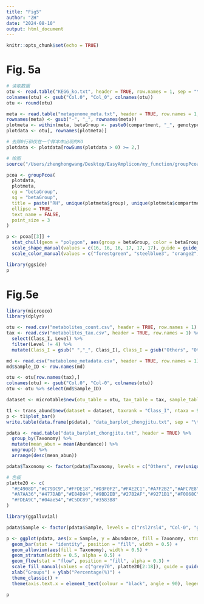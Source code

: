 ```yaml
---
title: "Fig5"
author: "ZH"
date: "2024-08-10"
output: html_document
---
```


```r
knitr::opts_chunk$set(echo = TRUE)
```

# Fig. 5a
```r
# 读取数据
otu <- read.table("KEGG_ko.txt", header = TRUE, row.names = 1, sep = "\t")
colnames(otu) <- gsub("Col.0", "Col_0", colnames(otu))
otu <- round(otu)

meta <- read.table("metagenome_meta.txt", header = TRUE, row.names = 1, sep = "\t")
rownames(meta) <- gsub("-", "_", rownames(meta))
plotmeta <- within(meta, betaGroup <- paste0(compartment, "_", genotype, "_", group))
plotdata <- otu[, rownames(plotmeta)]

# 去除0行和仅在一个样本中出现的KO
plotdata <- plotdata[rowSums(plotdata > 0) >= 2,]

# 绘图
source("/Users/zhenghongwang/Desktop/EasyAmplicon/my_function/groupPcoa.R")

pcoa <- groupPcoa(
  plotdata,
  plotmeta,
  cg = "betaGroup",
  sg = "betaGroup",
  title = paste("RH", unique(plotmeta$group), unique(plotmeta$compartment), sep = "_"),
  ellipse = TRUE,
  text_name = FALSE,
  point_size = 3
)

p <- pcoa[[3]] +
  stat_chull(geom = "polygon", aes(group = betaGroup, color = betaGroup, fill = betaGroup), alpha = 0.1) +
  scale_shape_manual(values = c(16, 16, 16, 17, 17, 17), guide = guide_legend(reverse = TRUE)) +
  scale_color_manual(values = c("forestgreen", "steelblue3", "orange2", "forestgreen", "steelblue3", "orange2"), guide = guide_legend(reverse = TRUE))

library(ggside)
p
```


# Fig.5e
```r
library(microeco)
library(dplyr)

otu <- read.csv("metabolites_count.csv", header = TRUE, row.names = 1)
tax <- read.csv("metabolites_tax.csv", header = TRUE, row.names = 1) %>% 
  select(Class_I, Level) %>% 
  filter(Level != 4) %>% 
  mutate(Class_I = gsub(" ","_", Class_I), Class_I = gsub("Others", "Others0", Class_I))

md <- read.csv("metabolome_metadata.csv", header = TRUE, row.names = 1)
md$Sample_ID <- row.names(md)

otu <- otu[row.names(tax),]
colnames(otu) <- gsub("Col.0", "Col-0", colnames(otu))
otu <- otu %>% select(md$Sample_ID)

dataset <- microtable$new(otu_table = otu, tax_table = tax, sample_table = md)

t1 <- trans_abund$new(dataset = dataset, taxrank = "Class_I", ntaxa = 9, groupmean = "genotype")
p <- t1$plot_bar()
write.table(data.frame(p$data), "data_barplot_chongjitu.txt", sep = "\t", row.names = FALSE)

pdata <- read.table("data_barplot_chongjitu.txt", header = TRUE) %>% 
  group_by(Taxonomy) %>% 
  mutate(mean_abun = mean(Abundance)) %>% 
  ungroup() %>% 
  arrange(desc(mean_abun))

pdata$Taxonomy <- factor(pdata$Taxonomy, levels = c("Others", rev(unique(pdata$Taxonomy)[unique(pdata$Taxonomy) != "Others"])))

# 色板
platte20 <- c(
  "#E4908D","#C79DC9","#FFDE18","#D3F0F2","#FAE2C1","#A7F2B2","#AFC7E8","#EDB31E",
  "#A7AA36","#477DAB","#E84D94","#9BD2EB","#27B2AF","#9271B1","#F0868C","#6BBC47",
  "#FDEA9C","#04ae54","#C5DC89","#3583B8"
)

library(ggalluvial)

pdata$Sample <- factor(pdata$Sample, levels = c("rsl2rsl4", "Col-0", "gl2"))

p <- ggplot(pdata, aes(x = Sample, y = Abundance, fill = Taxonomy, stratum = Taxonomy, alluvium = Taxonomy)) +
  geom_bar(stat = "identity", position = "fill", width = 0.5) +
  geom_alluvium(aes(fill = Taxonomy), width = 0.5) +
  geom_stratum(width = 0.5, alpha = 0.5) +
  geom_flow(stat = "flow", position = "fill", alpha = 0.3) +
  scale_fill_manual(values = c("grey70", platte20[2:18]), guide = guide_legend(reverse = TRUE)) +
  xlab("Groups") + ylab("Percentage(%)") +
  theme_classic() +
  theme(axis.text.x = element_text(colour = "black", angle = 90), legend.position = "right")

p


```










